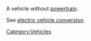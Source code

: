 A vehicle without [[powertrain]]. 

See [[electric vehicle conversion]].

{{stub}}

[[Category:Vehicles]]